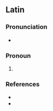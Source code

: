 {{also|-eum}}
==Latin==

===Pronunciation===
* {{la-IPA}}

===Pronoun===
{{la-pronoun-form|eum}}

# {{inflection of|la|is||acc|m|s}}

===References===
* {{R:Gaffiot}}
* {{R:M&A}}